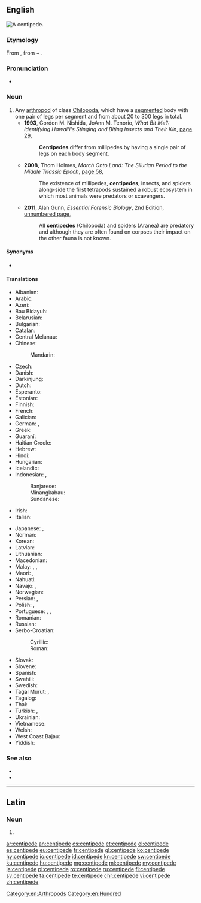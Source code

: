 ==English==
{{wikipedia}}
[[Image:Chilopod_%28Marshal_Hedin%29.jpg|thumb|right|A '''centipede'''.]]
{{wikispecies|Chilopoda}}

===Etymology===
From {{etyl|fr|en}} {{m|fr|centipède}}, from {{etyl|la|en}} {{m|la|centi-||hundred}} + {{m|la|pes||foot}}.

===Pronunciation===
* {{a|UK}} {{IPA|/ˈsɛnt.ɪ.pid/|lang=en}}

===Noun===
{{en-noun}}

# Any [[arthropod]] of class [[Chilopoda]], which have a [[segmented]] body with one pair of legs per segment and from about 20 to 300 legs in total.
#* '''1993''', Gordon M. Nishida, JoAnn M. Tenorio, ''What Bit Me?: Identifying Hawai'i's Stinging and Biting Insects and Their Kin'', [http://books.google.com.au/books?id=a-TnX5GLiT4C&pg=PA29&dq=%22centipede%22%7C%22centipedes%22&hl=en&sa=X&ei=ypOMU_--JMW6kAWLtYCoBg&redir_esc=y#v=onepage&q=%22centipede%22%7C%22centipedes%22&f=false page 29],
#*: '''Centipedes''' differ from millipedes by having a single pair of legs on each body segment.
#* '''2008''', Thom Holmes, ''March Onto Land: The Silurian Period to the Middle Triassic Epoch'', [http://books.google.com.au/books?id=j-sOYynMAAMC&pg=PA58&dq=%22centipede%22%7C%22centipedes%22&hl=en&sa=X&ei=ypOMU_--JMW6kAWLtYCoBg&redir_esc=y#v=onepage&q=%22centipede%22%7C%22centipedes%22&f=false page 58],
#*: The existence of millipedes, '''centipedes''', insects, and spiders along-side the first tetrapods sustained a robust ecosystem in which most animals were predators or scavengers.
#* '''2011''', Alan Gunn, ''Essential Forensic Biology'', 2nd Edition, [http://books.google.com.au/books?id=IaQsqg7bKS0C&pg=PT94&dq=%22centipede%22%7C%22centipedes%22&hl=en&sa=X&ei=ypOMU_--JMW6kAWLtYCoBg&redir_esc=y#v=onepage&q=%22centipede%22%7C%22centipedes%22&f=false unnumbered page],
#*: All '''centipedes''' (Chilopoda) and spiders (Aranea) are predatory and although they are often found on corpses their impact on the other fauna is not known.

====Synonyms====
* {{sense|any species of class Chilopoda}} {{l|en|chilopod}}

====Translations====
{{trans-top|a segmented arthropod of class Chilopoda}}
* Albanian: {{t|sq|njëqindkëmbëshi}}
* Arabic: {{t|ar|حَرِيش|m}}
* Azeri: {{t+|az|qırxayaq}}
* Bau Bidayuh: {{t|sne|ripapien}}
* Belarusian: {{t|be|cаракано́жка|f|sc=Cyrl}}
* Bulgarian: {{t|bg|стоно́жка|f|sc=Cyrl}}
* Catalan: {{t|ca|centpeus}}
* Central Melanau: {{t|mel|belipan}}
* Chinese:
*: Mandarin: {{t+|cmn|蜈蚣|tr=wúgōng|sc=Hani}}
* Czech: {{t+|cs|stonožka|f}}
* Danish: {{t|da|skolopender}}
* Darkinjung: {{t|xda|búrranburran}}
* Dutch: {{t+|nl|duizendpoot|m}}
* Esperanto: {{t|eo|centpiedulo}}
* Estonian: {{t|et|sadajalgne}}
* Finnish: {{t+|fi|juoksujalkainen}}
* French: {{t+|fr|centipède|m}}
* Galician: {{t|gl|cempés}}
* German: {{t|de|Hundertfüßer|m}}, {{t+|de|Tausendfüßer|m}}
* Greek: {{t+|el|σαρανταποδαρούσα|f|sc=Grek}}
* Guaraní: {{t|gn|japeusa}}
* Haitian Creole: {{t|ht|miryapod}}
* Hebrew: {{t+|he|נדל|m|tr=nadal}}
* Hindi: {{t|hi|चालीसपद|tr=cālīspad|sc=Deva}}
* Hungarian: {{t+|hu|százlábú}}
* Icelandic: {{t|is|margfætlur}}
* Indonesian: {{t+|id|kelabang}}, {{t+|id|lipan}}
*: Banjarese: {{t|bjn|halilipan}}
*: Minangkabau: {{t|min|sipasan}}
*: Sundanese: {{t+|su|babakaur}}
* Irish: {{t|ga|céadchosach}}
* Italian: {{t|it|centopiedi|m}}
{{trans-mid}}
* Japanese: {{t|ja|ムカデ|tr=mukade|sc=Jpan}}, {{t+|ja|百足|tr=むかで, mukade|sc=Jpan}}
* Norman: {{t|nrf|bête à chent pids|f}}
* Korean: {{t+|ko|지네|sc=Kore}}
* Latvian: {{t|lv|simtkāji}}
* Lithuanian: {{t|lt|lūpakojai}}
* Macedonian: {{t|mk|стоногалка|f}}
* Malay: {{t|ms|lipan}}, {{t|ms|sepesan}}, {{t|ms|kelabang}}
* Maori: {{t|mi|weri}}, {{t|mi|wakapihau}}
* Nahuatl: {{t|nah|petlazolcoatl}}
* Navajo: {{t|nv|jááłánii}}, {{t|nv|jáád łánii}}
* Norwegian: {{t|no|skolopender|m}}
* Persian: {{t+|fa|صدپا|tr=sad-pâ|sc=fa-Arab}}, {{t+|fa|پرپا|sc=fa-Arab}}
* Polish: {{t+|pl|stonoga|f}}, {{t|pl|pareczniki}}
* Portuguese: {{t|pt|centípede|m}}, {{t+|pt|centopeia|f}}, {{t|pt|quilópode}}
* Romanian: {{t|ro|centiped}}
* Russian: {{t+|ru|сороконо́жка|f}}
* Serbo-Croatian:
*: Cyrillic: {{t|sh|стонога|f}}
*: Roman: {{t+|sh|stonoga|f}}
* Slovak: {{t|sk|stonožka|f}}
* Slovene: {{t+|sl|stonoga}}
* Spanish: {{t+|es|ciempiés|m}}
* Swahili: {{t+|sw|tandu}}
* Swedish: {{t|sv|enkelfoting|c}}
* Tagal Murut: {{t|mvv|nipal}}, {{t|mvv|ripal}}
* Tagalog: {{t+|tl|alupihan}}
* Thai: {{t|th|ตะขาบ|sc=Thai}}
* Turkish: {{t+|tr|kırkayak}}, {{t|tr|çıya}}
* Ukrainian: {{t|uk|cороконі́жка|f|sc=Cyrl}}
* Vietnamese: {{t|vi|con rít}}
* Welsh: {{t|cy|neidr gantroed}}
* West Coast Bajau: {{t|bdr|melipan}}
* Yiddish: {{t|yi|סענטיפּעדע|sc=Hebr}}
{{trans-bottom}}

===See also===
* {{l|en|millipede}}
* {{l|en|myriapod}}

[[Category:en:Arthropods]]
[[Category:en:Hundred]]

----

==Latin==

===Noun===
{{la-noun-form|centipede}}

# {{inflection of|centipēs||abl|s|lang=la}}

[[ar:centipede]]
[[an:centipede]]
[[cs:centipede]]
[[et:centipede]]
[[el:centipede]]
[[es:centipede]]
[[eu:centipede]]
[[fr:centipede]]
[[gl:centipede]]
[[ko:centipede]]
[[hy:centipede]]
[[io:centipede]]
[[id:centipede]]
[[kn:centipede]]
[[sw:centipede]]
[[ku:centipede]]
[[hu:centipede]]
[[mg:centipede]]
[[ml:centipede]]
[[my:centipede]]
[[ja:centipede]]
[[pl:centipede]]
[[ro:centipede]]
[[ru:centipede]]
[[fi:centipede]]
[[sv:centipede]]
[[ta:centipede]]
[[te:centipede]]
[[chr:centipede]]
[[vi:centipede]]
[[zh:centipede]]